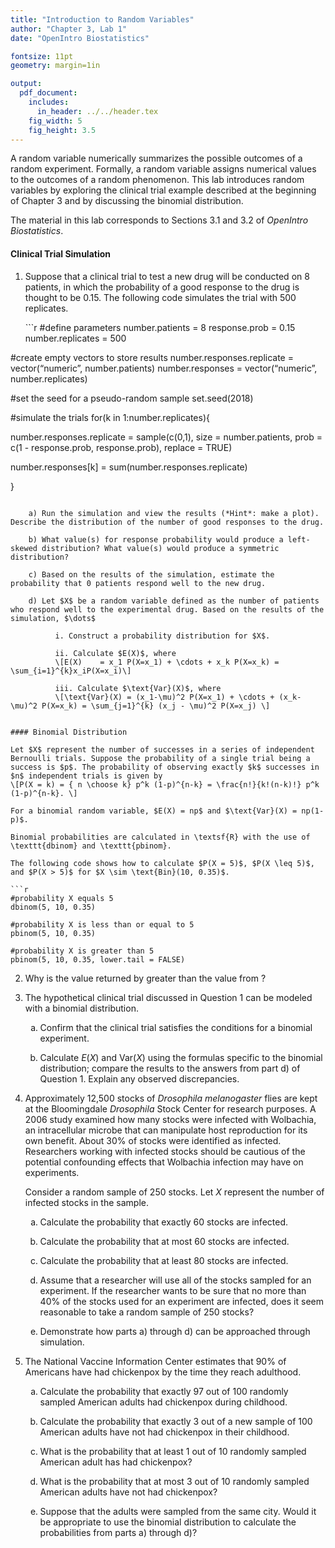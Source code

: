 ```yaml
---
title: "Introduction to Random Variables"
author: "Chapter 3, Lab 1"
date: "OpenIntro Biostatistics"

fontsize: 11pt
geometry: margin=1in

output:
  pdf_document:
    includes:
      in_header: ../../header.tex
    fig_width: 5
    fig_height: 3.5
---
```


\begin{small}
	
	\textbf{Topics}
	\begin{itemize}
	  \item Distributions of random variables
	  \item Mean and variance of a random variable
	  \item Binomial distribution
	\end{itemize}
	
\end{small}

A random variable numerically summarizes the possible outcomes of a random experiment. Formally, a random variable assigns numerical values to the outcomes of a random phenomenon. This lab introduces random variables by exploring the clinical trial example described at the beginning of Chapter 3 and by discussing the binomial distribution.

The material in this lab corresponds to Sections 3.1 and 3.2 of *OpenIntro Biostatistics*.

#### Clinical Trial Simulation

1. Suppose that a clinical trial to test a new drug will be conducted on 8 patients, in which the probability of a good response to the drug is thought to be 0.15. The following code simulates the trial with 500 replicates.

    ```r
#define parameters
number.patients = 8
response.prob = 0.15
number.replicates = 500

#create empty vectors to store results
number.responses.replicate = vector("numeric", number.patients)
number.responses = vector("numeric", number.replicates)

#set the seed for a pseudo-random sample
set.seed(2018)

#simulate the trials
for(k in 1:number.replicates){
  
  number.responses.replicate = sample(c(0,1), size = number.patients,
                                      prob = c(1 - response.prob, response.prob),
                                      replace = TRUE)
  
  number.responses[k] = sum(number.responses.replicate)
  
}
```

    a) Run the simulation and view the results (*Hint*: make a plot). Describe the distribution of the number of good responses to the drug.

    b) What value(s) for response probability would produce a left-skewed distribution? What value(s) would produce a symmetric distribution?

    c) Based on the results of the simulation, estimate the probability that 0 patients respond well to the new drug. 

    d) Let $X$ be a random variable defined as the number of patients who respond well to the experimental drug. Based on the results of the simulation, $\dots$

          i. Construct a probability distribution for $X$. 
  
          ii. Calculate $E(X)$, where 
          \[E(X) 	= x_1 P(X=x_1) + \cdots + x_k P(X=x_k) = \sum_{i=1}^{k}x_iP(X=x_i)\]
  
          iii. Calculate $\text{Var}(X)$, where
          \[\text{Var}(X) = (x_1-\mu)^2 P(X=x_1) + \cdots + (x_k-\mu)^2 P(X=x_k) = \sum_{j=1}^{k} (x_j - \mu)^2 P(X=x_j) \]


#### Binomial Distribution

Let $X$ represent the number of successes in a series of independent Bernoulli trials. Suppose the probability of a single trial being a success is $p$. The probability of observing exactly $k$ successes in $n$ independent trials is given by
\[P(X = k) = { n \choose k} p^k (1-p)^{n-k} = \frac{n!}{k!(n-k)!} p^k (1-p)^{n-k}. \]

For a binomial random variable, $E(X) = np$ and $\text{Var}(X) = np(1-p)$.

Binomial probabilities are calculated in \textsf{R} with the use of \texttt{dbinom} and \texttt{pbinom}.

The following code shows how to calculate $P(X = 5)$, $P(X \leq 5)$, and $P(X > 5)$ for $X \sim \text{Bin}(10, 0.35)$. 

```r
#probability X equals 5
dbinom(5, 10, 0.35)

#probability X is less than or equal to 5
pbinom(5, 10, 0.35)

#probability X is greater than 5
pbinom(5, 10, 0.35, lower.tail = FALSE) 
```


2. Why is the value returned by \texttt{pbinom(5, 10, 0.35)} greater than the value from \texttt{dbinom(5, 10, 0.35)}?

3. The hypothetical clinical trial discussed in Question 1 can be modeled with a binomial distribution. 

    a) Confirm that the clinical trial satisfies the conditions for a binomial experiment.
  
    b) Calculate $E(X)$ and $\text{Var}(X)$ using the formulas specific to the binomial distribution; compare the results to the answers from part d) of Question 1. Explain any observed discrepancies.

4. Approximately 12,500 stocks of *Drosophila melanogaster* flies are kept at the Bloomingdale *Drosophila* Stock Center for research purposes. A 2006 study examined how many stocks were infected with Wolbachia, an intracellular microbe that can manipulate host reproduction for its own benefit. About 30\% of stocks were identified as infected. Researchers working with infected stocks should be cautious of the potential confounding effects that Wolbachia infection may have on experiments.

    Consider a random sample of 250 stocks. Let $X$ represent the number of infected stocks in the sample.
    
    a) Calculate the probability that exactly 60 stocks are infected.
    
    b) Calculate the probability that at most 60 stocks are infected.
    
    c) Calculate the probability that at least 80 stocks are infected. 
    
    d) Assume that a researcher will use all of the stocks sampled for an experiment. If the researcher wants to be sure that no more than 40\% of the stocks used for an experiment are infected, does it seem reasonable to take a random sample of 250 stocks?
    
    e) Demonstrate how parts a) through d) can be approached through simulation.
    
5. The National Vaccine Information Center estimates that 90\% of Americans have had chickenpox by the time they reach adulthood.

    a) Calculate the probability that exactly 97 out of 100 randomly sampled American adults had chickenpox during childhood.
    
    b) Calculate the probability that exactly 3 out of a new sample of 100 American adults have not had chickenpox in their childhood.
    
    c) What is the probability that at least 1 out of 10 randomly sampled American adult has had chickenpox?
    
    d) What is the probability that at most 3 out of 10 randomly sampled American adults have not had chickenpox?
    
    e) Suppose that the adults were sampled from the same city. Would it be appropriate to use the binomial distribution to calculate the probabilities from parts a) through d)?
  